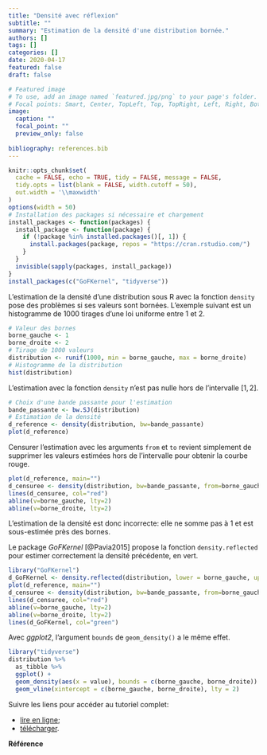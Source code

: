 ```yaml
---
title: "Densité avec réflexion"
subtitle: ""
summary: "Estimation de la densité d'une distribution bornée."
authors: []
tags: []
categories: []
date: 2020-04-17
featured: false
draft: false

# Featured image
# To use, add an image named `featured.jpg/png` to your page's folder.
# Focal points: Smart, Center, TopLeft, Top, TopRight, Left, Right, BottomLeft, Bottom, BottomRight.
image:
  caption: ""
  focal_point: ""
  preview_only: false
  
bibliography: references.bib
---
```


```r
knitr::opts_chunk$set(
  cache = FALSE, echo = TRUE, tidy = FALSE, message = FALSE,
  tidy.opts = list(blank = FALSE, width.cutoff = 50), 
  out.width = '\\maxwidth'
)
options(width = 50)
# Installation des packages si nécessaire et chargement
install_packages <- function(packages) {
  install_package <- function(package) {
    if (!package %in% installed.packages()[, 1]) {
      install.packages(package, repos = "https://cran.rstudio.com/")
    }
  }
  invisible(sapply(packages, install_package))
}
install_packages(c("GoFKernel", "tidyverse"))
```

L'estimation de la densité d'une distribution sous R avec la fonction `density` pose des problèmes si ses valeurs sont bornées.
L'exemple suivant est un histogramme de 1000 tirages d'une loi uniforme entre 1 et 2.

```r
# Valeur des bornes
borne_gauche <- 1
borne_droite <- 2
# Tirage de 1000 valeurs
distribution <- runif(1000, min = borne_gauche, max = borne_droite)
# Histogramme de la distribution
hist(distribution)
```

L'estimation avec la fonction `density` n'est pas nulle hors de l'intervalle $[1, 2]$.

```r
# Choix d'une bande passante pour l'estimation
bande_passante <- bw.SJ(distribution)
# Estimation de la densité
d_reference <- density(distribution, bw=bande_passante)
plot(d_reference)
```


Censurer l'estimation avec les arguments `from` et `to` revient simplement de supprimer les valeurs estimées hors de l'intervalle pour obtenir la courbe rouge.

```r
plot(d_reference, main="")
d_censuree <- density(distribution, bw=bande_passante, from=borne_gauche, to=borne_droite)
lines(d_censuree, col="red")
abline(v=borne_gauche, lty=2)
abline(v=borne_droite, lty=2)
```

L'estimation de la densité est donc incorrecte: elle ne somme pas à 1 et est sous-estimée près des bornes.

Le package _GoFKernel_ [@Pavia2015] propose la fonction `density.reflected` pour estimer correctement la densité précédente, en vert.

```r
library("GoFKernel")
d_GoFKernel <- density.reflected(distribution, lower = borne_gauche, upper = borne_droite, bw = bande_passante)
plot(d_reference, main="")
d_censuree <- density(distribution, bw=bande_passante, from=borne_gauche, to=borne_droite)
lines(d_censuree, col="red")
abline(v=borne_gauche, lty=2)
abline(v=borne_droite, lty=2)
lines(d_GoFKernel, col="green")
```

Avec _ggplot2_, l'argument `bounds` de `geom_density()` a le même effet.

```r
library("tidyverse")
distribution %>% 
  as_tibble %>% 
  ggplot() + 
  geom_density(aes(x = value), bounds = c(borne_gauche, borne_droite)) +
  geom_vline(xintercept = c(borne_gauche, borne_droite), lty = 2)
```


Suivre les liens pour accéder au tutoriel complet:

* [lire en ligne](https://ericmarcon.github.io/Densite-Reflexion/Densite-Reflexion.html);
* [télécharger](https://ericmarcon.github.io/Densite-Reflexion/Densite-Reflexion.pdf).

**Référence**

